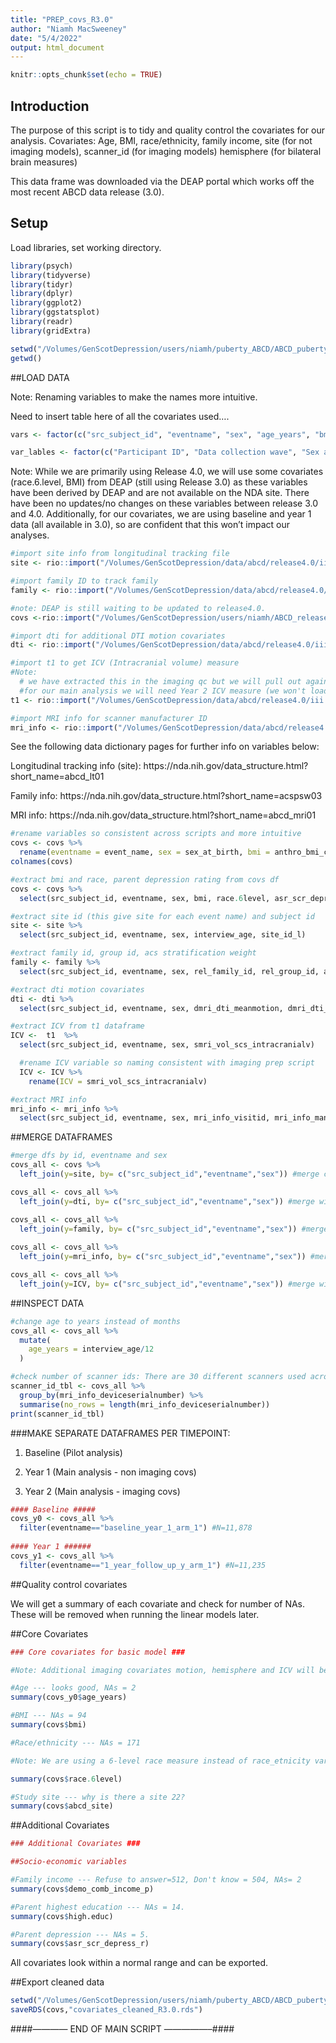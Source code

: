 ```yaml
---
title: "PREP_covs_R3.0"
author: "Niamh MacSweeney"
date: "5/4/2022"
output: html_document
---
```


```r
knitr::opts_chunk$set(echo = TRUE)
```

## Introduction

The purpose of this script is to tidy and quality control the covariates for our analysis.
Covariates: Age, BMI, race/ethnicity, family income, site (for not imaging models), scanner_id (for imaging models) hemisphere (for bilateral brain measures)

This data frame was downloaded via the DEAP portal which works off the most recent ABCD data release (3.0). 

## Setup

Load libraries, set working directory.

```r

library(psych)
library(tidyverse)
library(tidyr)
library(dplyr)
library(ggplot2)
library(ggstatsplot)
library(readr)
library(gridExtra)

setwd("/Volumes/GenScotDepression/users/niamh/puberty_ABCD/ABCD_puberty_depression/prep")
getwd()

```

##LOAD DATA

Note: Renaming variables to make the names more intuitive. 

Need to insert table here of all the covariates used.... 

```r

vars <- factor(c("src_subject_id", "eventname", "sex", "age_years", "bmi", "race.6level", "demo_comb_income_p",  "abcd_site", "high.educ", "fsqc_qu_motion", "asr_scr_depress_r", "rel_family_id"))

var_lables <- factor(c("Participant ID", "Data collection wave", "Sex at birth", "Age in years", "Body Mass Index", "Race (6-level categorisation", "Household income", "Study site", "Highest education of parents", "FreeSurfer QC motion", "Parent (self-report) depressive problems", "Family ID"))

```

Note: While we are primarily using Release 4.0, we will use some covariates (race.6.level, BMI) from DEAP (still using Release 3.0) as these variables have been derived by DEAP and are not available on the NDA site. There have been no updates/no changes on these variables between release 3.0 and 4.0. Additionally, for our covariates, we are using baseline and year 1 data (all available in 3.0), so are confident that this won't impact our analyses. 


```r
#import site info from longitudinal tracking file
site <- rio::import("/Volumes/GenScotDepression/data/abcd/release4.0/iii.data/Culture_and_Environment/abcd_lt01.rds")

#import family ID to track family
family <- rio::import("/Volumes/GenScotDepression/data/abcd/release4.0/iii.data/Culture_and_Environment/acspsw03.rds")

#note: DEAP is still waiting to be updated to release4.0.
covs <-rio::import("/Volumes/GenScotDepression/users/niamh/ABCD_release3.0/iii.data/DEAP_data_downloads/covs_puberty_RR.rds") 

#import dti for additional DTI motion covariates 
dti <- rio::import("/Volumes/GenScotDepression/data/abcd/release4.0/iii.data/MRI_T_roi/abcd_dti_p101.rds")

#import t1 to get ICV (Intracranial volume) measure 
#Note:
  # we have extracted this in the imaging qc but we will pull out again here
  #for our main analysis we will need Year 2 ICV measure (we won't load data this at present)
t1 <- rio::import("/Volumes/GenScotDepression/data/abcd/release4.0/iii.data/MRI_T_roi/abcd_smrip10201.rds")

#import MRI info for scanner manufacturer ID
mri_info <- rio::import("/Volumes/GenScotDepression/data/abcd/release4.0/iii.data/MRI_T_roi/abcd_mri01.rds")


```

See the following data dictionary pages for further info on variables below:

Longitudinal tracking info (site): https://nda.nih.gov/data_structure.html?short_name=abcd_lt01

Family info: https://nda.nih.gov/data_structure.html?short_name=acspsw03

MRI info: https://nda.nih.gov/data_structure.html?short_name=abcd_mri01

```r
#rename variables so consistent across scripts and more intuitive
covs <- covs %>% 
  rename(eventname = event_name, sex = sex_at_birth, bmi = anthro_bmi_calc)
colnames(covs)

#extract bmi and race, parent depression rating from covs df
covs <- covs %>% 
  select(src_subject_id, eventname, sex, bmi, race.6level, asr_scr_depress_r)

#extract site id (this give site for each event name) and subject id 
site <- site %>% 
  select(src_subject_id, eventname, sex, interview_age, site_id_l)

#extract family id, group id, acs stratification weight 
family <- family %>% 
  select(src_subject_id, eventname, sex, rel_family_id, rel_group_id, acs_raked_propensity_score)

#extract dti motion covariates 
dti <- dti %>% 
  select(src_subject_id, eventname, sex, dmri_dti_meanmotion, dmri_dti_meanrot, dmri_dti_meantrans)

#extract ICV from t1 dataframe
ICV <-  t1  %>% 
  select(src_subject_id, eventname, sex, smri_vol_scs_intracranialv)

  #rename ICV variable so naming consistent with imaging prep script
  ICV <- ICV %>% 
    rename(ICV = smri_vol_scs_intracranialv)

#extract MRI info
mri_info <- mri_info %>% 
  select(src_subject_id, eventname, sex, mri_info_visitid, mri_info_manufacturersmn, mri_info_deviceserialnumber, mri_info_magneticfieldstrength, mri_info_studydate)
```

##MERGE DATAFRAMES

```r

#merge dfs by id, eventname and sex
covs_all <- covs %>% 
  left_join(y=site, by= c("src_subject_id","eventname","sex")) #merge covs and site

covs_all <- covs_all %>% 
  left_join(y=dti, by= c("src_subject_id","eventname","sex")) #merge with dti motion

covs_all <- covs_all %>% 
  left_join(y=family, by= c("src_subject_id","eventname","sex")) #merge with family
                     
covs_all <- covs_all %>% 
  left_join(y=mri_info, by= c("src_subject_id","eventname","sex")) #merge with mri info

covs_all <- covs_all %>% 
  left_join(y=ICV, by= c("src_subject_id","eventname","sex")) #merge with ICV

```
##INSPECT DATA

```r

#change age to years instead of months 
covs_all <- covs_all %>%
  mutate(
    age_years = interview_age/12 
  )

#check number of scanner ids: There are 30 different scanners used across 21 sites 
scanner_id_tbl <- covs_all %>%
  group_by(mri_info_deviceserialnumber) %>% 
  summarise(no_rows = length(mri_info_deviceserialnumber))
print(scanner_id_tbl)

```

###MAKE SEPARATE DATAFRAMES PER TIMEPOINT:

1. Baseline (Pilot analysis)

2. Year 1 (Main analysis - non imaging covs)

3. Year 2 (Main analysis - imaging covs)

```r
#### Baseline #####
covs_y0 <- covs_all %>% 
  filter(eventname=="baseline_year_1_arm_1") #N=11,878
  
#### Year 1 ######
covs_y1 <- covs_all %>% 
  filter(eventname=="1_year_follow_up_y_arm_1") #N=11,235

```
##Quality control covariates

We will get a summary of each covariate and check for number of NAs. These will be removed when running the linear models later.  

##Core Covariates

```r
### Core covariates for basic model ###

#Note: Additional imaging covariates motion, hemisphere and ICV will be added later from PREP.imaging file when building models. 

#Age --- looks good, NAs = 2
summary(covs_y0$age_years) 

#BMI --- NAs = 94
summary(covs$bmi)

#Race/ethnicity --- NAs = 171

#Note: We are using a 6-level race measure instead of race_etnicity variable in an effort to make the measure more representative. "race.6level" includes White, Black, Asian, AIAN/NHPI (Asian Indian/Alaskan American/Native Hawaiian/Pacific Islander), Other, Mixed. 

summary(covs$race.6level)

#Study site --- why is there a site 22? 
summary(covs$abcd_site)

```

##Additional Covariates

```r
### Additional Covariates ###

##Socio-economic variables

#Family income --- Refuse to answer=512, Don't know = 504, NAs= 2
summary(covs$demo_comb_income_p)

#Parent highest education --- NAs = 14.
summary(covs$high.educ)

#Parent depression --- NAs = 5. 
summary(covs$asr_scr_depress_r)

```

All covariates look within a normal range and can be exported. 

##Export cleaned data 

```r
setwd("/Volumes/GenScotDepression/users/niamh/puberty_ABCD/ABCD_puberty_depression/data")
saveRDS(covs,"covariates_cleaned_R3.0.rds")
```
####------------ END OF MAIN SCRIPT -----------------####




